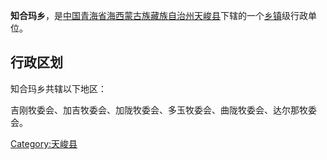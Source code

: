 {{中国乡级行政区
| 行政区全称 = 知合玛乡
| 景观照片文件名 =
| 景观照片描述 =
| 汉语拼音 =
| 通用拼音 =
| 注音符號 =
| 其它标音类型1 =
| 其它标音1 =
| 其它标音类型2 =
| 其它标音2 =
| 其它语言类型1 =
| 其它语言地名1 =
| 其它语言类型2 =
| 其它语言地名2 =
| 上级行政区 = [[青海省|青海省]][[海西蒙古族藏族自治州|海西蒙古族藏族自治州]][[天峻县|天峻县]]
| 行政区类别 = [[乡|乡]]
| 行政区划代码 =
| 地理坐标 =
| 总面积 =
| 户籍人口 =
| 户籍人口年份 =
| 常住人口 =
| 常住人口年份 =
| 人口密度 =
| 行政区划 =
| 官方网站 =
| 政府驻地 =
| 邮政编码 =
| 毗邻行政区 =
| 位置图文件名 =
| 位置图描述 =
}}
'''知合玛乡'''，是[[中华人民共和国|中国]][[青海省|青海省]][[海西蒙古族藏族自治州|海西蒙古族藏族自治州]][[天峻县|天峻县]]下辖的一个[[乡镇|乡镇]]级行政单位。

== 行政区划 ==
知合玛乡共辖以下地区：

吉刚牧委会、加吉牧委会、加陇牧委会、多玉牧委会、曲陇牧委会、达尔那牧委会。

{{青海小作品}}
{{天峻县行政区划}}

[[Category:天峻县|Category:天峻县]]